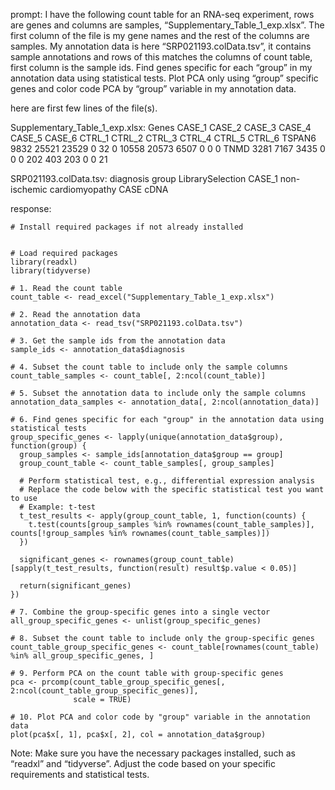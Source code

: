 prompt:
I have the following count table for an RNA-seq experiment, rows are genes and columns are samples, "Supplementary_Table_1_exp.xlsx". The first column of the file is my gene names and the rest of the columns are samples. My annotation data is here  "SRP021193.colData.tsv", it contains sample annotations and rows of this matches the columns of count table, first column is the sample ids. Find genes specific for each "group" in my annotation data  using statistical tests. Plot PCA only using "group" specific genes and color code PCA by "group" variable in my annotation data.

here are first few lines of the file(s).

Supplementary_Table_1_exp.xlsx:
Genes	CASE_1	CASE_2	CASE_3	CASE_4	CASE_5	CASE_6	CTRL_1	CTRL_2	CTRL_3	CTRL_4	CTRL_5	CTRL_6
TSPAN6	9832	25521	23529	0	32	0	10558	20573	6507	0	0	 0
TNMD	3281	 7167	 3435	0	 0	0	  202	  403	 203	0	0	21


SRP021193.colData.tsv:
diagnosis	group	LibrarySelection
CASE_1	non-ischemic cardiomyopathy	CASE	cDNA


response:
```
# Install required packages if not already installed


# Load required packages
library(readxl)
library(tidyverse)

# 1. Read the count table
count_table <- read_excel("Supplementary_Table_1_exp.xlsx")

# 2. Read the annotation data
annotation_data <- read_tsv("SRP021193.colData.tsv")

# 3. Get the sample ids from the annotation data
sample_ids <- annotation_data$diagnosis

# 4. Subset the count table to include only the sample columns
count_table_samples <- count_table[, 2:ncol(count_table)]

# 5. Subset the annotation data to include only the sample columns
annotation_data_samples <- annotation_data[, 2:ncol(annotation_data)]

# 6. Find genes specific for each "group" in the annotation data using statistical tests
group_specific_genes <- lapply(unique(annotation_data$group), function(group) {
  group_samples <- sample_ids[annotation_data$group == group]
  group_count_table <- count_table_samples[, group_samples]
  
  # Perform statistical test, e.g., differential expression analysis
  # Replace the code below with the specific statistical test you want to use
  # Example: t-test
  t_test_results <- apply(group_count_table, 1, function(counts) {
    t.test(counts[group_samples %in% rownames(count_table_samples)], counts[!group_samples %in% rownames(count_table_samples)])
  })
  
  significant_genes <- rownames(group_count_table)[sapply(t_test_results, function(result) result$p.value < 0.05)]
  
  return(significant_genes)
})

# 7. Combine the group-specific genes into a single vector
all_group_specific_genes <- unlist(group_specific_genes)

# 8. Subset the count table to include only the group-specific genes
count_table_group_specific_genes <- count_table[rownames(count_table) %in% all_group_specific_genes, ]

# 9. Perform PCA on the count table with group-specific genes
pca <- prcomp(count_table_group_specific_genes[, 2:ncol(count_table_group_specific_genes)],
              scale = TRUE)

# 10. Plot PCA and color code by "group" variable in the annotation data
plot(pca$x[, 1], pca$x[, 2], col = annotation_data$group)
```
Note: Make sure you have the necessary packages installed, such as "readxl" and "tidyverse". Adjust the code based on your specific requirements and statistical tests.
